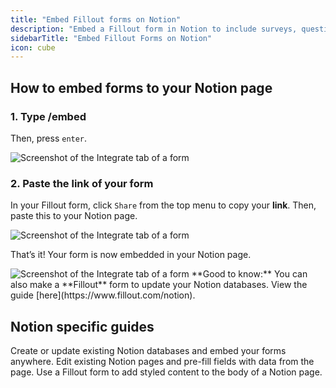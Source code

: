 ```yaml
---
title: "Embed Fillout forms on Notion"
description: "Embed a Fillout form in Notion to include surveys, questionnaires, and other forms within your workspace."
sidebarTitle: "Embed Fillout Forms on Notion"
icon: cube
---
```


## How to embed forms to your Notion page

### 1. Type /embed

Then, press `enter`.

<Frame>
  <img src="/images/Screenshot2025-02-12at4.52.26PM.png" alt="Screenshot of the Integrate tab of a form" />
</Frame>

### 2. Paste the link of your form

In your Fillout form, click `Share` from the top menu to copy your **link**. Then, paste this to your Notion page.

<Frame>
  <img src="/images/Screenshot2025-02-12at4.53.59PM.png" alt="Screenshot of the Integrate tab of a form" />
</Frame>

That’s it\! Your form is now embedded in your Notion page.

<Frame>
  <img src="/images/contact-us.png" alt="Screenshot of the Integrate tab of a form" />
</Frame>

<Check>
  **Good to know:** You can also make a **Fillout** form to update your Notion databases. View the guide [here](https://www.fillout.com/notion).
</Check>

## Notion specific guides

<CardGroup cols={3}>
  <Card title="How to create a Notion form" href="/help/notion" icon="cube" iconType="regular" color="#FFC738">
Create or update existing Notion databases and embed your forms anywhere.
  </Card>
  <Card title="Update existing Notion pages with a form" href="/help/notion-update-form" icon="arrow-rotate-right" iconType="regular" color="#FFC738">
    Edit existing Notion pages and pre-fill fields with data from the page.
  </Card>
  <Card title="Add contents to a Notion page with a form" href="/help/notion-add-page-content" icon="file-waveform" iconType="regular" color="#FFC738">
    Use a Fillout form to add styled content to the body of a Notion page.
  </Card>
</CardGroup>
